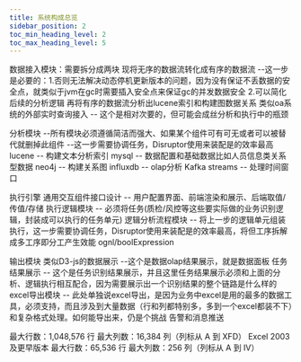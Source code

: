 ```yaml
---
title: 系统构成总览
sidebar_position: 2
toc_min_heading_level: 2
toc_max_heading_level: 5
---
```


数据接入模块：需要拆分成两块
    现将无序的数据流转化成有序的数据流 --这一步是必要的：1.否则无法解决动态停机更新版本的问题，因为没有保证不丢数据的安全点，就类似于jvm在gc时需要插入安全点来保证gc的并发数据安全  2.可以简化后续的分析逻辑
    再将有序的数据流分析出lucene索引和构建图数据关系
    类似oa系统的外部实时查询接入 -- 这个是相对次要的，但可能会成丝分析和执行中的瓶颈

分析模块 --所有模块必须遵循简洁而强大、如果某个组件可有可无或者可以被替代就删掉此组件 --这一步需要协调任务，Disruptor使用来装配是的效率最高
    lucene -- 构建文本分析索引
    mysql -- 数据配置和基础数据比如人员信息类关系型数据
    neo4j -- 构建关系图
    influxdb -- olap分析
    Kafka streams -- 处理时间窗口

执行引擎
    通用交互组件接口设计 -- 用户配置界面、前端渲染和展示、后端取值/传值/存储
    执行逻辑模块 -- 必须将任务(质检/风控等这些要实际做的业务识别逻辑，封装成可以执行的任务单元)
    逻辑分析流程模块 -- 将上一步的逻辑单元组装执行，这一步需要协调任务，Disruptor使用来装配是的效率最高，将但工序拆解成多工序即分工产生效能
    ognl/boolExpression

输出模块
    类似D3-js的数据展示 --这个是数据olap结果展示，就是数据面板
    任务结果展示 -- 这个是任务识别结果展示，并且这里任务结果展示必须和上面的分析、逻辑执行相互配合，因为需要展示出一个识别结果的整个链路是什么样的
    excel导出模块 -- 此处单独说excel导出，是因为业务中excel是用的最多的数据工具，必须支持，而且涉及到大量数据（行和列都特别多，多到一个excel都装不下）和复杂格式处理。如何能导出来，仍是个挑战
    告警和消息推送





最大行数：1,048,576 行
最大列数：16,384 列（列标从 A 到 XFD）
Excel 2003 及更早版本
最大行数：65,536 行
最大列数：256 列（列标从 A 到 IV）















